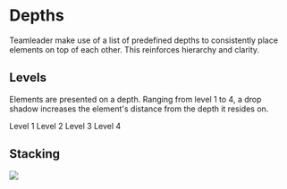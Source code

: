 
<Meta title="2. Primitives / Depths" />

<Story name="Depths" />

# Depths

Teamleader make use of a list of predefined depths to consistently place elements on top of each other. This reinforces hierarchy and clarity.

<Story name="Levels" />

## Levels

Elements are presented on a depth. Ranging from level 1 to 4, a drop shadow increases the element's distance from the depth it resides on.

<Island color="neutral" display="flex">
  <Box className={uiUtilities['box-shadow-100']} flex={1} style={{ position: 'relative', zIndex: 100 }}>
    <Box backgroundColor="neutral" backgroundTint="lightest" paddingVertical={5} textAlign="center">
      <TextBody>Level 1</TextBody>
    </Box>
  </Box>
  <Box className={uiUtilities['box-shadow-200']} flex={1} marginLeft={4} style={{ position: 'relative', zIndex: 200 }}>
    <Box backgroundColor="neutral" backgroundTint="lightest" paddingVertical={5} textAlign="center">
      <TextBody>Level 2</TextBody>
    </Box>
  </Box>
  <Box className={uiUtilities['box-shadow-300']} flex={1} marginLeft={4} style={{ position: 'relative', zIndex: 300 }}>
    <Box backgroundColor="neutral" backgroundTint="lightest" paddingVertical={5} textAlign="center">
      <TextBody>Level 3</TextBody>
    </Box>
  </Box>
  <Box className={uiUtilities['box-shadow-400']} flex={1} marginLeft={4} style={{ position: 'relative', zIndex: 400 }}>
    <Box backgroundColor="neutral" backgroundTint="lightest" paddingVertical={5} textAlign="center">
      <TextBody>Level 4</TextBody>
    </Box>
  </Box>
</Island>

<Story name="Stacking" />

## Stacking

<Box display="flex" justifyContent="center">
  <img src={Depths} />
</Box>
